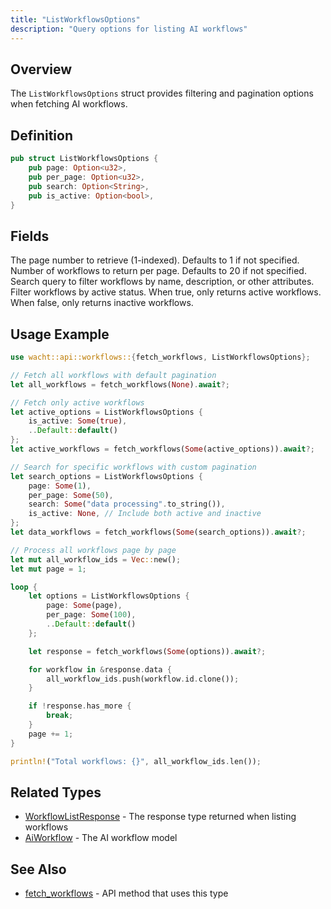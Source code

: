 ```yaml
---
title: "ListWorkflowsOptions"
description: "Query options for listing AI workflows"
---
```


## Overview

The `ListWorkflowsOptions` struct provides filtering and pagination options when fetching AI workflows.

## Definition

```rust
pub struct ListWorkflowsOptions {
    pub page: Option<u32>,
    pub per_page: Option<u32>,
    pub search: Option<String>,
    pub is_active: Option<bool>,
}
```

## Fields

<ParamField path="page" type="Option<u32>">
  The page number to retrieve (1-indexed). Defaults to 1 if not specified.
</ParamField>

<ParamField path="per_page" type="Option<u32>">
  Number of workflows to return per page. Defaults to 20 if not specified.
</ParamField>

<ParamField path="search" type="Option<String>">
  Search query to filter workflows by name, description, or other attributes.
</ParamField>

<ParamField path="is_active" type="Option<bool>">
  Filter workflows by active status. When true, only returns active workflows. When false, only returns inactive workflows.
</ParamField>

## Usage Example

```rust
use wacht::api::workflows::{fetch_workflows, ListWorkflowsOptions};

// Fetch all workflows with default pagination
let all_workflows = fetch_workflows(None).await?;

// Fetch only active workflows
let active_options = ListWorkflowsOptions {
    is_active: Some(true),
    ..Default::default()
};
let active_workflows = fetch_workflows(Some(active_options)).await?;

// Search for specific workflows with custom pagination
let search_options = ListWorkflowsOptions {
    page: Some(1),
    per_page: Some(50),
    search: Some("data processing".to_string()),
    is_active: None, // Include both active and inactive
};
let data_workflows = fetch_workflows(Some(search_options)).await?;

// Process all workflows page by page
let mut all_workflow_ids = Vec::new();
let mut page = 1;

loop {
    let options = ListWorkflowsOptions {
        page: Some(page),
        per_page: Some(100),
        ..Default::default()
    };

    let response = fetch_workflows(Some(options)).await?;

    for workflow in &response.data {
        all_workflow_ids.push(workflow.id.clone());
    }

    if !response.has_more {
        break;
    }
    page += 1;
}

println!("Total workflows: {}", all_workflow_ids.len());
```

## Related Types

- [WorkflowListResponse](/rust-sdk/types/workflow-list-response) - The response type returned when listing workflows
- [AiWorkflow](/rust-sdk/types/ai-workflow) - The AI workflow model

## See Also

- [fetch_workflows](/rust-sdk/api/fetch-workflows) - API method that uses this type
